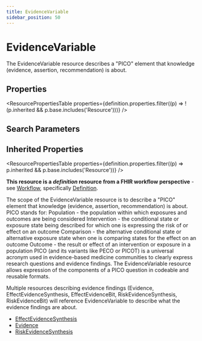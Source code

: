 ```yaml
---
title: EvidenceVariable
sidebar_position: 50
---
```



# EvidenceVariable

The <Link to="/docs/api/fhir/resources/evidencevariable">EvidenceVariable</Link> resource describes a "PICO" element that knowledge (evidence, assertion, recommendation) is about.

<Tabs queryString="section">
  <TabItem value="schema" label="Schema" default>

## Properties

<ResourcePropertiesTable
  properties={definition.properties.filter((p) => !(p.inherited && p.base.includes('Resource')))}
/>

## Search Parameters

<SearchParamsTable searchParams={definition.searchParameters} />

## Inherited Properties

<ResourcePropertiesTable properties={definition.properties.filter((p) => p.inherited && p.base.includes('Resource'))} />

  </TabItem>
  <TabItem value="usage" label="Usage">
<div> <a name="bnc"></a> <p><strong>This resource is a <em>definition</em> resource from a FHIR workflow perspective</strong> - see <a href="https://www.hl7.org/fhir/workflow.html">Workflow</a>, specifically <a href="https://www.hl7.org/fhir/workflow.html#definition">Definition</a>.</p> <p>The scope of the <Link to="/docs/api/fhir/resources/evidencevariable">EvidenceVariable</Link> resource is to describe a "PICO" element that knowledge (evidence, assertion, recommendation) is about. PICO stands for: <Link to="/docs/api/fhir/datatypes/population">Population</Link> - the population within which exposures and outcomes are being considered Intervention - the conditional state or exposure state being described for which one is expressing the risk of or effect on an outcome Comparison - the alternative conditional state or alternative exposure state when one is comparing states for the effect on an outcome Outcome - the result or effect of an intervention or exposure in a population PICO (and its variants like PECO or PICOT) is a universal acronym used in evidence-based medicine communities to clearly express research questions and evidence findings. The <Link to="/docs/api/fhir/resources/evidencevariable">EvidenceVariable</Link> resource allows expression of the components of a PICO question in codeable and reusable formats.</p> </div>
  </TabItem>
  <TabItem value="relationships" label="Relationships">
<div> <p>Multiple resources describing evidence findings (Evidence, <Link to="/docs/api/fhir/resources/effectevidencesynthesis">EffectEvidenceSynthesis</Link>, EffectEvidenceBit, <Link to="/docs/api/fhir/resources/riskevidencesynthesis">RiskEvidenceSynthesis</Link>, RiskEvidenceBit) will reference <Link to="/docs/api/fhir/resources/evidencevariable">EvidenceVariable</Link> to describe what the evidence findings are about.</p> </div>
  </TabItem>

  <TabItem value="referencedBy" label="Referenced By">
<ul><li><a href="/docs/api/fhir/resources/effectevidencesynthesis">EffectEvidenceSynthesis</a></li>
<li><a href="/docs/api/fhir/resources/evidence">Evidence</a></li>
<li><a href="/docs/api/fhir/resources/riskevidencesynthesis">RiskEvidenceSynthesis</a></li></ul>
  </TabItem>
</Tabs>
